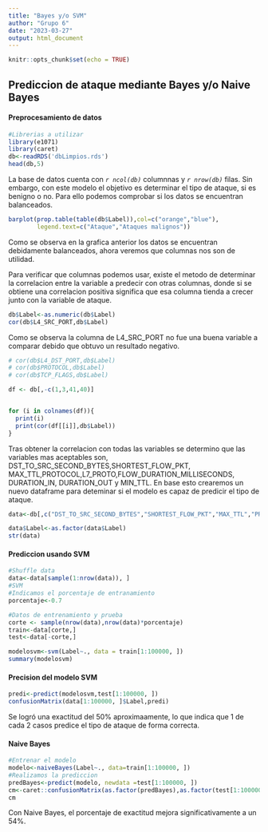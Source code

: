 ```yaml
---
title: "Bayes y/o SVM"
author: "Grupo 6"
date: "2023-03-27"
output: html_document
---
```


```r
knitr::opts_chunk$set(echo = TRUE)
```

## Prediccion de ataque mediante Bayes y/o Naive Bayes

#### Preprocesamiento de datos

```r
#Librerias a utilizar
library(e1071)
library(caret)
db<-readRDS('dbLimpios.rds')
head(db,5)

```

La base de datos cuenta con *`r ncol(db)`* columnnas y *`r nrow(db)`* filas. Sin embargo, con este modelo el objetivo es determinar el tipo de ataque, si es benigno o no. Para ello podemos comprobar si los datos se encuentran balanceados. 

```r
barplot(prop.table(table(db$Label)),col=c("orange","blue"),
        legend.text=c("Ataque","Ataques malignos"))
```

Como se observa en la grafica anterior los datos se encuentran debidamente balanceados, ahora veremos que columnas nos son de utilidad. 

Para verificar que columnas podemos usar, existe el metodo de determinar la correlacion entre la variable a predecir con otras columnas, donde si se obtiene una correlacion positiva significa que esa columna tienda a crecer junto con la variable de ataque.

```r
db$Label<-as.numeric(db$Label)
cor(db$L4_SRC_PORT,db$Label)
```

Como se observa la columna de L4_SRC_PORT no fue una buena variable a comparar debido que obtuvo un resultado negativo.

```r
# cor(db$L4_DST_PORT,db$Label)
# cor(db$PROTOCOL,db$Label)
# cor(db$TCP_FLAGS,db$Label)

df <- db[,-c(1,3,41,40)]


for (i in colnames(df)){
  print(i)
  print(cor(df[[i]],db$Label))
}
```

Tras obtener la correlacion con todas las variables se determino que las variables mas aceptables son, DST_TO_SRC_SECOND_BYTES,SHORTEST_FLOW_PKT, MAX_TTL,PROTOCOL,L7_PROTO,FLOW_DURATION_MILLISECONDS, DURATION_IN, DURATION_OUT y MIN_TTL. En base esto crearemos un nuevo dataframe para deteminar si el modelo es capaz de predicir el tipo de ataque. 

```r
data<-db[,c("DST_TO_SRC_SECOND_BYTES","SHORTEST_FLOW_PKT","MAX_TTL","PROTOCOL","L7_PROTO","FLOW_DURATION_MILLISECONDS","DURATION_IN","DURATION_OUT","MIN_TTL","Label")]

data$Label<-as.factor(data$Label)
str(data)
```

#### Prediccion usando SVM

```r
#Shuffle data
data<-data[sample(1:nrow(data)), ]
#SVM
#Indicamos el porcentaje de entranamiento
porcentaje<-0.7

#Datos de entrenamiento y prueba
corte <- sample(nrow(data),nrow(data)*porcentaje)
train<-data[corte,]
test<-data[-corte,]

modelosvm<-svm(Label~., data = train[1:100000, ])
summary(modelosvm)

```

#### Precision del modelo SVM

```r
predi<-predict(modelosvm,test[1:100000, ])
confusionMatrix(data[1:100000, ]$Label,predi)

```

Se logró una exactitud del 50% aproximaamente, lo que indica que 1 de cada 2 casos predice el tipo de ataque de forma correcta.

#### Naive Bayes

```r

#Entrenar el modelo
modelo<-naiveBayes(Label~., data=train[1:100000, ])
#Realizamos la prediccion
predBayes<-predict(modelo, newdata =test[1:100000, ])
cm<-caret::confusionMatrix(as.factor(predBayes),as.factor(test[1:100000, ]$Label))
cm

```

Con Naive Bayes, el porcentaje de exactitud mejora significativamente a un 54%.
